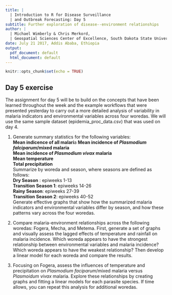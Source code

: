 ```yaml
---
title: |
  | Introduction to R for Disease Surveillance 
  | and Outbreak Forecasting: Day 5
subtitle: Further exploration of disease--environment relationships
author: |
  | Michael Wimberly & Chris Merkord,
  | Geospatial Sciences Center of Excellence, South Dakota State University
date: July 21 2017, Addis Ababa, Ethiopia
output:
  pdf_document: default
  html_document: default
---
```


\pagenumbering{gobble}

```r
knitr::opts_chunk$set(echo = TRUE)
```

##	Day 5 exercise

The  assignment for day 5 will be to build on the concepts that have been learned throughout the week and the example workflows that were presented yesterday to carry out a more detailed analysis of variability in malaria indicators and environmental variables across four woredas. We will use the same sample dataset (epidemia_proc_data.csv) that was used on day 4. 

1. Generate summary statistics for the following variables:  
**Mean indicence of all malari**a 
**Mean incidence of *Plasmodium falciparum*/mixed malaria**  
**Mean incidence of *Plasmodium vivax* malaria**  
**Mean temperature**  
**Total precipitation**  
Summarize by woreda and season, where seasons are defined as follows:  
**Dry Season** : epiweeks 1-13  
**Transition Season 1**: epiweeks 14-26  
**Rainy Season**: epiweeks 27-39  
**Transition Season 2**: epiweeks 40-52  
Generate effective graphs that show how the summarized malaria indicators and environmental variables differ by season, and how these patterns vary across the four woredas.

2. Compare malaria-environment relationships across the following woredas: Fogera, Mecha, and Metema. First, generate a set of graphs and visually assess the lagged effects of temperature and rainfall on malaria incidence. Which woreda appears to have the strongest relationship between environmental variables and malaria incidence? Which woreda appears to have the weakest relationship? Then develop a linear model for each woreda and compare the results.

3. Focusing on Fogera, assess the influences of temperature and precipitation on *Plasmodium faciparum*/mixed malaria versus *Plasmoidum vivax* malaria. Explore these relationships by creating graphs and fitting a linear models for each parasite species. If time allows, you can repeat this analysis for additional woredas.


